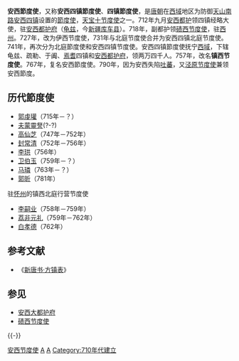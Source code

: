 {{No footnotes|time=2019-01-22T14:32:51+00:00}}
'''安西節度使'''，又称'''安西四镇節度使'''、'''四镇節度使'''，是[[唐朝|唐朝]]在[[西域|西域]]地区为防御[[天山南路|天山南路]][[安西四镇|安西四镇]]设置的[[節度使|節度使]]，[[天宝十节度使|天宝十节度使]]之一。712年九月[[安西都护府|安西都护]]领四镇经略大使，驻[[安西都护府|安西都护府]]（[[龟兹|龟兹]]，今[[新疆|新疆]][[库车县|库车县]]）。718年，副都护领[[碛西节度使|碛西节度使]]，驻[[西州|西州]]。727年，改为伊西节度使，731年与北庭节度使合并为安西四镇北庭节度使。741年，再次分为北庭節度使和安西四镇节度使。安西四镇節度使抚宁[[西域|西域]]，下辖龟兹、疏勒、于阗、[[焉耆|焉耆]]四镇和[[安西都护府|安西都护府]]，领两万四千人。757年，改名'''镇西节度使'''。767年，复名安西節度使。790年，因为安西失陷[[吐蕃|吐蕃]]，又[[泾原节度使|泾原节度使]]兼领安西節度。

==历代節度使==
*[[郭虔瓘|郭虔瓘]]（715年－？）
*[[夫蒙靈詧|夫蒙靈詧]](?-?)
*[[高仙芝|高仙芝]]（747年－752年）
*[[封常清|封常清]]（752年－756年）
*[[李珙|李珙]]（756年）
*[[卫伯玉|卫伯玉]]（759年－？）
*[[马璘|马璘]]（763年－？）
*[[郭昕|郭昕]]（781年）
;驻[[怀州|怀州]]的镇西北庭行营节度使
*[[李嗣业|李嗣业]]（758年－759年）
*[[荔非元礼|荔非元礼]]（759年－762年）
*[[白孝德|白孝德]]（762年）

== 参考文献 ==
*《[[s:新唐書/卷064|新唐书·方镇表]]》

== 参见 ==
* [[安西大都护府|安西大都护府]]
* [[碛西节度使|碛西节度使]]

{{-}}
{{唐朝藩镇节度使}}

[[Category:安西节度使|]]
[[Category:唐朝藩鎮節度使|A]]
[[Category:新疆政府官员|A]]
[[Category:710年代建立|Category:710年代建立]]